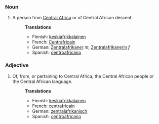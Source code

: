 ===Noun===
#A person from [[Central Africa]] or of Central African descent.
#:'''Translations'''
#:*Finnish: [[keskiafrikkalainen]]
#:*French: [[Centrafricain]]
#:*German: [[Zentralafrikaner]] ''m'', [[Zentralafrikanerin]] ''f''
#:*Spanish: [[centroafricano]]

===Adjective===
#Of, from, or pertaining to Central Africa, the Central African people or the Central African language.
#:'''Translations'''
#:*Finnish: [[keskiafrikkalainen]]
#:*French: [[centrafricain]]
#:*German: [[zentralafrikanisch]]
#:*Spanish: [[centroafricano]]
